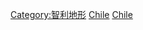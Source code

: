 {{Commonscat|Lakes of Chile}}

[[Category:智利地形|Category:智利地形]]
[[Category:南美洲湖泊|Chile]]
[[Category:各國湖泊|Chile]]